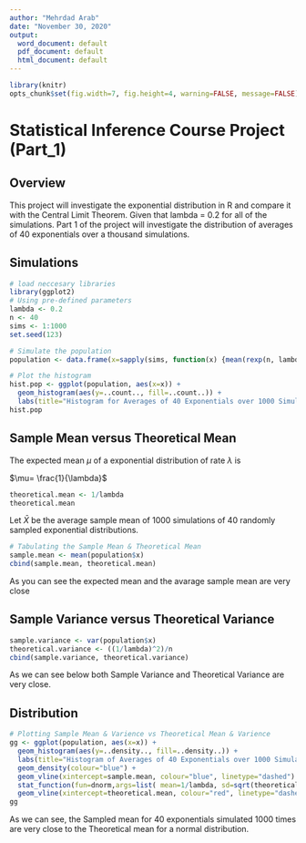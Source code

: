 ```yaml
---
author: "Mehrdad Arab"
date: "November 30, 2020"
output:
  word_document: default
  pdf_document: default
  html_document: default
---
```


```r
library(knitr)
opts_chunk$set(fig.width=7, fig.height=4, warning=FALSE, message=FALSE)
```

# Statistical Inference Course Project (Part_1)

## Overview
This project will investigate the exponential distribution in R and compare it with the Central Limit Theorem. Given that lambda = 0.2 for all of the simulations. Part 1 of the project will investigate the distribution of averages of 40 exponentials over a thousand simulations.

## Simulations

```r
# load neccesary libraries
library(ggplot2)
# Using pre-defined parameters
lambda <- 0.2
n <- 40
sims <- 1:1000
set.seed(123)

# Simulate the population
population <- data.frame(x=sapply(sims, function(x) {mean(rexp(n, lambda))}))

# Plot the histogram
hist.pop <- ggplot(population, aes(x=x)) + 
  geom_histogram(aes(y=..count.., fill=..count..)) +
  labs(title="Histogram for Averages of 40 Exponentials over 1000 Simulations", y="Frequency", x="Mean")
hist.pop
```


## Sample Mean versus Theoretical Mean

The expected mean $\mu$ of a exponential distribution of rate $\lambda$ is 

$\mu= \frac{1}{\lambda}$ 

```r
theoretical.mean <- 1/lambda
theoretical.mean
```

Let $\bar X$ be the average sample mean of 1000 simulations of 40 randomly sampled exponential distributions.

```r
# Tabulating the Sample Mean & Theoretical Mean
sample.mean <- mean(population$x)
cbind(sample.mean, theoretical.mean)
```

As you can see the expected mean and the avarage sample mean are very close 


## Sample Variance versus Theoretical Variance



```r
sample.variance <- var(population$x)
theoretical.variance <- ((1/lambda)^2)/n
cbind(sample.variance, theoretical.variance)
```

As we can see below both Sample Variance and Theoretical Variance are very close.


## Distribution


```r
# Plotting Sample Mean & Varience vs Theoretical Mean & Varience
gg <- ggplot(population, aes(x=x)) +
  geom_histogram(aes(y=..density.., fill=..density..)) +
  labs(title="Histogram of Averages of 40 Exponentials over 1000 Simulations", y="Density", x="Mean") + 
  geom_density(colour="blue") +
  geom_vline(xintercept=sample.mean, colour="blue", linetype="dashed") +
  stat_function(fun=dnorm,args=list( mean=1/lambda, sd=sqrt(theoretical.variance)),color = "red") +
  geom_vline(xintercept=theoretical.mean, colour="red", linetype="dashed") 
gg
```

As we can see, the Sampled mean for 40 exponentials simulated 1000 times are very close to the Theoretical mean for a normal distribution.

